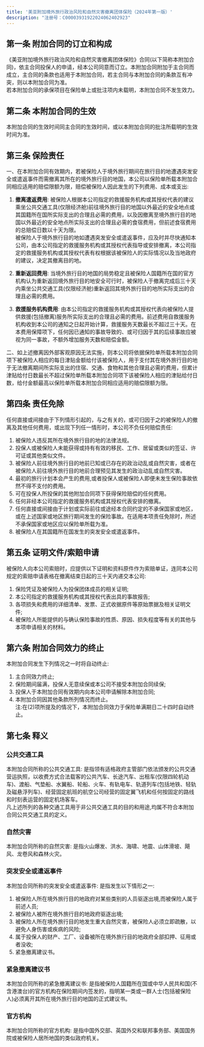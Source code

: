 ```yaml
---
title: '美亚附加境外旅行政治风险和自然灾害撤离团体保险（2024年第一版）'
description: "注册号：C00003931922024062402923"
---
```


## 第一条 附加合同的订立和构成  
《美亚附加境外旅行政治风险和自然灾害撤离团体保险》合同(以下简称本附加合同)，依主合同投保人的申请，经本公司同意而订立。本附加合同附加于主合同而成立，主合同的条款也适用于本附加合同，若主合同与本附加合同的条款互有冲突，则以本附加合同为准。  
若本附加合同的承保项目在保险单上或批注项内未载明，本附加合同不发生效力。

## 第二条 本附加合同的生效  
本附加合同的生效时间同主合同的生效时间，或以本附加合同的批注所载明的生效时间为准。

## 第三条 保险责任  
一、在本附加合同有效期内，若被保险人于境外旅行期间在旅行目的地遭遇突发安全或遣返事件而需撤离其所在的境外旅行目的地国，本公司以保险单所载本附加合同相应适用的赔偿限额为限，赔偿被保险人因此发生的下列费用、成本或支出:  
1. ​**撤离遣返费用**: 被保险人根据本公司指定的救援服务机构或其授权代表的建议乘坐公共交通工具(仅限经济舱)前往境外旅行目的地国以外最近的安全地点或其国籍所在国所实际支出的合理且必需的费用，以及因撤离至境外旅行目的地国以外最近的安全地点所实际支出的合理且必需的食宿费用，但前述食宿费用的总赔偿日数以十天为限。  
被保险人于境外旅行目的地如遭遇突发安全或遣返事件，应及时并尽快通知本公司，由本公司指定的救援服务机构或其授权代表指导或安排撤离，本公司指定的救援服务机构或其授权代表有权根据该被保险人的实际情况以及当地政府的建议，决定其撤离目的地。  

2. ​**重新返回费用**: 当境外旅行目的地国的局势稳定且被保险人国籍所在国的官方机构认为重新返回境外旅行目的地安全可行时，被保险人于撤离完成后三十天内乘坐公共交通工具(仅限经济舱)重新返回其境外旅行目的地所实际支出的合理且必需的费用。  

3. ​**救援服务机构费用**: 由本公司指定的救援服务机构或其授权代表向被保险人提供救援(包括撤离)服务所实际支出的合理且必需的费用。前述费用自救援服务机构收到本公司的通知之日起开始计算，救援服务天数最长不超过三十天。在本费用保障项下，任何因已通知的事故导致的、或可归因于其的后续事故应被视为同一事故，不额外增加服务天数和赔偿金额。  

二、如上述撤离因外部客观原因无法实施，则本公司将依据保险单所载本附加合同项下被保险人相应的每日津贴金额给付该被保险人，用于支付其在境外旅行目的地于无法撤离期间所实际支出的住宿、交通、食物和其他合理且必需的费用，但累计津贴给付日数最长不超过保险单所载本附加合同项下该被保险人相应的津贴给付日数，给付金额最高以保险单所载本附加合同相应适用的赔偿限额为限。

## 第四条 责任免除  
任何直接或间接由于下列情形引起的，与之有关的，或可归因于之的被保险人的撤离及其他任何费用，或出现下列任一情形时，本公司不负任何赔偿责任:  
1. 被保险人违反其所在境外旅行目的地的法律法规。  
2. 投保人或被保险人未能获得或持有有效的移民、工作、居留或类似的签证、许可证或其他类似文件。  
3. 被保险人前往境外旅行目的地前已知或已存在的政治动乱或自然灾害，或者在被保险人前往境外旅行目的地前合理预见其发生的政治动乱或自然灾害。  
4. 最初的旅行计划本会产生的费用,或者投保人或被保险人即便未发生保险事故依然不得不支付的费用。  
5. 可在投保人所投保的其他附加合同项下获得保险赔偿的任何费用。  
6. 任何非经本公司指定的救援服务机构或其授权代表安排的撤离。  
7. 任何直接或间接由于计划或实际前往或途经本合同约定的不承保国家或地区，或在上述国家或地区旅行期间发生的保险事故。在适用本项责任免除时，所述不承保国家或地区应以保险单所载为准。  
8. 被保险人在其国籍所在国发生的突发安全或遣返事件。

## 第五条 证明文件/索赔申请  
被保险人向本公司索赔时，应提供以下证明和资料原件作为索赔单证，连同本公司规定的索赔申请表格在撤离结束日起的三十天内递交本公司:  
1. 保险凭证及被保险人为投保团体成员的相关证明;  
2. 本公司指定的救援服务机构或其授权代表出具的事故报告;  
3. 各项损失和费用的详细清单、发票、正式收据原件等原始票据及相关证明文件;  
4. 被保险人所能提供的与确认保险事故的性质、原因、损失程度等有关的其他与本项申请相关的材料。

## 第六条 附加合同效力的终止  
本附加合同发生下列情况之一时将自动终止:  
1. 主合同效力终止;  
2. 保险期间届满，投保人无意续保或本公司不接受本附加合同续保;  
3. 投保人于本附加合同有效期内向本公司申请解除本附加合同;  
4. 本附加合同因其他条款所列情况而终止。  
注:在(2)项所提及的情况下，本附加合同效力于保险单满期日二十四时自动终止。

## 第七条 释义  
### 公共交通工具  
本附加合同所称的公共交通工具: 是指领有适格政府主管部门依法颁发的公共交通营运执照，以收费方式合法载客的公共汽车、长途汽车、出租车(仅限四轮机动车)、渡船、气垫船、水翼船、轮船、火车、有轨电车、轨道列车(包括地铁、轻轨及磁悬浮列车)、经营固定航班的航空公司经营的固定翼飞机和任何按固定的路线和时刻表运营的固定机场客车。  
凡上述所列的各种交通工具用于非公共交通工具的目的和用途,均属不符合本附加合同公共交通工具的定义。

### 自然灾害  
本附加合同所称的自然灾害: 是指火山爆发、洪水、海啸、地震、山体滑坡、飓风、龙卷风和森林火灾。

### 突发安全或遣返事件  
本附加合同所称的突发安全或遣返事件: 是指发生以下情形之一:  
1. 被保险人所在境外旅行目的地政府对某些类别的人员驱逐出境,而被保险人属于前述人员;  
2. 被保险人被所在境外旅行目的地政府驱逐出境;  
3. 被保险人所在境外旅行目的地发生重大自然灾害，被保险人必须立即疏散，以避免人身伤害或疾病的风险;  
4. 属于投保人的财产、工厂、设备被所在境外旅行目的地政府全部扣押、征用或者没收;  
5. 紧急撤离建议书。

### 紧急撤离建议书  
本附加合同所称的紧急撤离建议书: 是指被保险人国籍所在国或中华人民共和国(不含港澳台)的官方机构在保险期间内签发的，指明某一类或一群人士(包括被保险人)必须离开其所在境外旅行目的地国的正式建议书。

### 官方机构  
本附加合同所称的官方机构: 是指中国外交部、英国外交和联邦事务部、美国国务院或被保险人居所地国的类似政府机关。